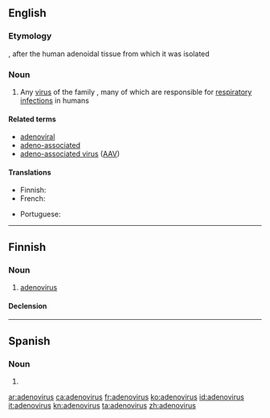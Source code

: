 ==English==
{{wikipedia}}
{{wikispecies|Adenoviridae}}
===Etymology===
{{suffix|en|adenoid|Viridae}}, after the human adenoidal tissue from which it was isolated

===Noun===
{{en-noun|es}}

# Any [[virus]] of the family {{taxlink|Adenoviridae|family|noshow=1|i=1}}, many of which are responsible for [[respiratory]] [[infection]]s in humans

====Related terms====
* [[adenoviral]]
* [[adeno-associated]]
* [[adeno-associated virus]] ([[AAV]])

====Translations====
{{trans-top|a virus of the family Adenoviridae}}
* Finnish: {{t|fi|adenovirus}}
* French: {{t+|fr|adénovirus|m}}
{{trans-mid}}
* Portuguese: {{t|pt|adenovírus|m}}
{{trans-bottom}}

----

==Finnish==

===Noun===
{{fi-noun}}

# [[#English|adenovirus]]

====Declension====
{{fi-decl-vastaus|adenoviru|a}}

----

==Spanish==

===Noun===
{{es-noun|m|adenovirus}}

# {{l|en|adenovirus}}

[[ar:adenovirus]]
[[ca:adenovirus]]
[[fr:adenovirus]]
[[ko:adenovirus]]
[[id:adenovirus]]
[[it:adenovirus]]
[[kn:adenovirus]]
[[ta:adenovirus]]
[[zh:adenovirus]]